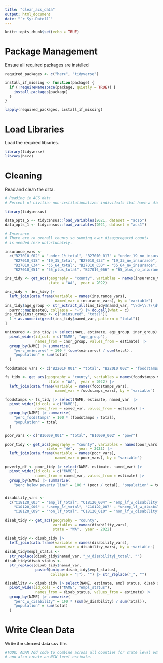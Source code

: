 ```yaml
---
title: "clean_acs_data"
output: html_document
date: "`r Sys.Date()`"
---
```


```r
knitr::opts_chunk$set(echo = TRUE)
```

# Package Management

Ensure all required packages are installed 

```r
required_packages <- c("here", "tidyverse")

install_if_missing <- function(package) {
  if (!requireNamespace(package, quietly = TRUE)) {
    install.packages(package)
  }
}

lapply(required_packages, install_if_missing)
```

# Load Libraries
Load the required libraries. 


```r
library(tidyverse)
library(here)
```

# Cleaning

Read and clean the data.

```r
# Reading in ACS data
# Percent of civilian non-institutionalized individuals that have a disability

library(tidycensus)

data_opts_5 <- tidycensus::load_variables(2021, dataset = "acs5")
data_opts_1 <- tidycensus::load_variables(2021, dataset = "acs1")

# Insurance
# There are no overall counts so summing over disaggregated counts
# is needed here unfortunately.

insurance_vars <-
  c("B27010_002" = "under_19_total", "B27010_017" = "under_19_no_insurance",
    "B27010_018" = "19_35_total", "B27010_033" = "19_35_no_insurance",
    "B27010_034" = "35_64_total", "B27010_050" = "35_64_no_insurance",
    "B27010_051" = "65_plus_total", "B27010_066" = "65_plus_no_insurance")

ins_tidy <- get_acs(geography = "county", variables = names(insurance_vars),
                    state = "WA",  year = 2022)

ins_tidy <- ins_tidy |>
  left_join(data.frame(variable = names(insurance_vars),
                       named_var = insurance_vars), by = "variable")
ins_tidy$age_group <- str_extract_all(ins_tidy$named_var, "\\d+\\.?\\d*") |>
  purrr::map(paste0, collapse = "-") |> do.call(what = c)
ins_tidy$insr_group <- c("uninsured", "total")[
  1 + as.numeric(grepl(ins_tidy$named_var, pattern = "total"))
]

uninsured <- ins_tidy |> select(NAME, estimate, age_group, insr_group) |>
  pivot_wider(id_cols = c("NAME", "age_group"),
              names_from = insr_group, values_from = estimate) |>
  group_by(NAME) |> summarise(
    "perc_uninsured" = 100 * (sum(uninsured) / sum(total)),
    "population" = sum(total)
  )

foodstamps_vars <- c("B22010_001" = "total", "B22010_002" = "foodstamps")

fs_tidy <- get_acs(geography = "county", variables = names(foodstamps_vars),
                    state = "WA",  year = 2022) |>
  left_join(data.frame(variable = names(foodstamps_vars),
                       named_var = foodstamps_vars), by = "variable")

foodstamps <- fs_tidy |> select(NAME, estimate, named_var) |>
  pivot_wider(id_cols = c("NAME"),
              names_from = named_var, values_from = estimate) |>
  group_by(NAME) |> summarise(
    "perc_foodstamps" = 100 * (foodstamps / total),
    "population" = total
  )

poor_vars <- c("B16009_001" = "total", "B16009_002" = "poor")

poor_tidy <- get_acs(geography = "county", variables = names(poor_vars),
                   state = "WA",  year = 2022) |>
  left_join(data.frame(variable = names(poor_vars),
                       named_var = poor_vars), by = "variable")

poverty_df <- poor_tidy |> select(NAME, estimate, named_var) |>
  pivot_wider(id_cols = c("NAME"),
              names_from = named_var, values_from = estimate) |>
  group_by(NAME) |> summarise(
    "perc_below_poverty_line" = 100 * (poor / total), "population" = total)


disability_vars <-
  c("C18120_003" = "emp_lf_total", "C18120_004" = "emp_lf_w_disability",
    "C18120_006" = "unemp_lf_total", "C18120_007" = "unemp_lf_w_disability",
    "C18120_009" = "non_lf_total", "C18120_010" = "non_lf_w_disability")

disab_tidy <- get_acs(geography = "county",
                      variables = names(disability_vars),
                      state = "WA",  year = 2022)

disab_tidy <- disab_tidy |>
  left_join(data.frame(variable = names(disability_vars),
                       named_var = disability_vars), by = "variable")
disab_tidy$empl_status <-
  str_replace(disab_tidy$named_var, "_w_disability|_total", "")
disab_tidy$disab_status <-
  str_replace(disab_tidy$named_var,
              paste0(unique(disab_tidy$empl_status),
                     collapse = "|"), "") |> str_replace("_", "")

disability <- disab_tidy |> select(NAME, estimate, empl_status, disab_status) |>
  pivot_wider(id_cols = c("NAME", "empl_status"),
              names_from = disab_status, values_from = estimate) |>
  group_by(NAME) |> summarise(
    "perc_w_disability" = 100 * (sum(w_disability) / sum(total)),
    "population" = sum(total)
  )
```

# Write Clean Data

Write the cleaned data csv file.

```r
#TODO: ADAM Add code to combine across all counties for state level estimates 
# and also create an NCW level estimate.

```

